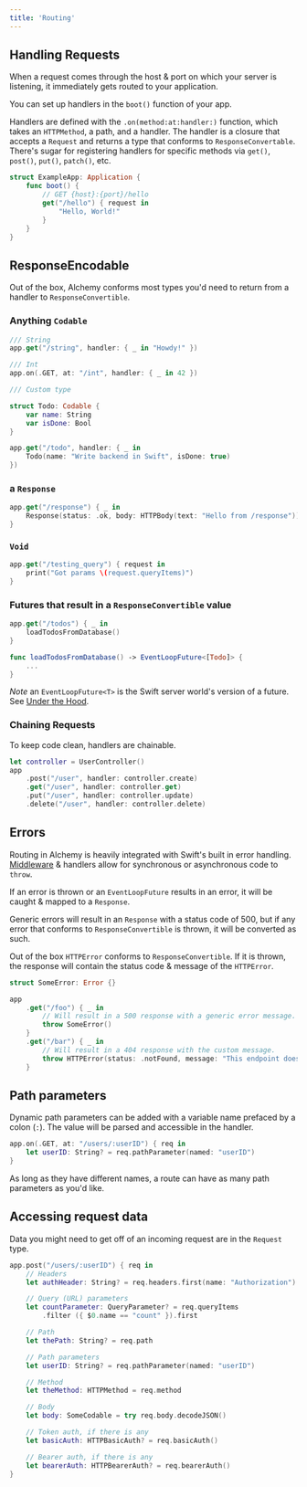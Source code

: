 ```yaml
---
title: 'Routing'
---
```


## Handling Requests

When a request comes through the host & port on which your server is listening, it immediately gets routed to your application.

You can set up handlers in the `boot()` function of your app.

Handlers are defined with the `.on(method:at:handler:)` function, which takes an `HTTPMethod`, a path, and a handler. The handler is a closure that accepts a `Request` and returns a type that conforms to `ResponseConvertable`. There's sugar for registering handlers for specific methods via `get()`, `post()`, `put()`, `patch()`, etc.

```swift
struct ExampleApp: Application {
    func boot() {
        // GET {host}:{port}/hello
        get("/hello") { request in
            "Hello, World!"
        }
    }
}
```

## ResponseEncodable

Out of the box, Alchemy conforms most types you'd need to return from a handler to `ResponseConvertible`.

### Anything `Codable`

```swift
/// String
app.get("/string", handler: { _ in "Howdy!" })

/// Int
app.on(.GET, at: "/int", handler: { _ in 42 })

/// Custom type

struct Todo: Codable {
    var name: String
    var isDone: Bool
}

app.get("/todo", handler: { _ in
    Todo(name: "Write backend in Swift", isDone: true)
})
```

### a `Response`

```swift
app.get("/response") { _ in
    Response(status: .ok, body: HTTPBody(text: "Hello from /response"))
}
```

### `Void`

```swift
app.get("/testing_query") { request in
    print("Got params \(request.queryItems)")
}
```

### Futures that result in a `ResponseConvertible` value

```swift
app.get("/todos") { _ in
    loadTodosFromDatabase()
}

func loadTodosFromDatabase() -> EventLoopFuture<[Todo]> {
    ...
}
```

_Note_ an `EventLoopFuture<T>` is the Swift server world's version of a future. See [Under the Hood](../getting-started/12_underthehood.md).

### Chaining Requests

To keep code clean, handlers are chainable.

```swift
let controller = UserController()
app
    .post("/user", handler: controller.create)
    .get("/user", handler: controller.get)
    .put("/user", handler: controller.update)
    .delete("/user", handler: controller.delete)
```

## Errors

Routing in Alchemy is heavily integrated with Swift's built in error handling. [Middleware](3b_routingmiddleware.md) & handlers allow for synchronous or asynchronous code to `throw`.

If an error is thrown or an `EventLoopFuture` results in an error, it will be caught & mapped to a `Response`.

Generic errors will result in an `Response` with a status code of 500, but if any error that conforms to `ResponseConvertible` is thrown, it will be converted as such.

Out of the box `HTTPError` conforms to `ResponseConvertible`. If it is thrown, the response will contain the status code & message of the `HTTPError`.

```swift
struct SomeError: Error {}

app
    .get("/foo") { _ in
        // Will result in a 500 response with a generic error message.
        throw SomeError()
    }
    .get("/bar") { _ in
        // Will result in a 404 response with the custom message.
        throw HTTPError(status: .notFound, message: "This endpoint doesn't exist!")
    }
```

## Path parameters

Dynamic path parameters can be added with a variable name prefaced by a colon (`:`). The value will be parsed and accessible in the handler.

```swift
app.on(.GET, at: "/users/:userID") { req in
    let userID: String? = req.pathParameter(named: "userID")
}
```

As long as they have different names, a route can have as many path parameters as you'd like.

## Accessing request data

Data you might need to get off of an incoming request are in the `Request` type.

```swift
app.post("/users/:userID") { req in
    // Headers
    let authHeader: String? = req.headers.first(name: "Authorization")

    // Query (URL) parameters
    let countParameter: QueryParameter? = req.queryItems
        .filter ({ $0.name == "count" }).first

    // Path
    let thePath: String? = req.path

    // Path parameters
    let userID: String? = req.pathParameter(named: "userID")

    // Method
    let theMethod: HTTPMethod = req.method

    // Body
    let body: SomeCodable = try req.body.decodeJSON()

    // Token auth, if there is any
    let basicAuth: HTTPBasicAuth? = req.basicAuth()

    // Bearer auth, if there is any
    let bearerAuth: HTTPBearerAuth? = req.bearerAuth()
}
```
